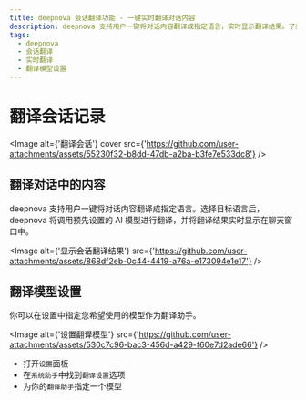 ```yaml
---
title: deepnova 会话翻译功能 - 一键实时翻译对话内容
description: deepnova 支持用户一键将对话内容翻译成指定语言，实时显示翻译结果。了解如何设置翻译模型以优化翻译体验。
tags:
  - deepnova
  - 会话翻译
  - 实时翻译
  - 翻译模型设置
---
```


# 翻译会话记录

<Image alt={'翻译会话'} cover src={'https://github.com/user-attachments/assets/55230f32-b8dd-47db-a2ba-b3fe7e533dc8'} />

## 翻译对话中的内容

deepnova 支持用户一键将对话内容翻译成指定语言。选择目标语言后，deepnova 将调用预先设置的 AI 模型进行翻译，并将翻译结果实时显示在聊天窗口中。

<Image alt={'显示会话翻译结果'} src={'https://github.com/user-attachments/assets/868df2eb-0c44-4419-a76a-e173094e1e17'} />

## 翻译模型设置

你可以在设置中指定您希望使用的模型作为翻译助手。

<Image alt={'设置翻译模型'} src={'https://github.com/user-attachments/assets/530c7c96-bac3-456d-a429-f60e7d2ade66'} />

- 打开`设置`面板
- 在`系统助手`中找到`翻译设置`选项
- 为你的`翻译助手`指定一个模型
